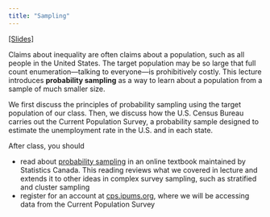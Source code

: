 ```yaml
---
title: "Sampling"
---
```


[[Slides]](../slides/lec2/lec2.pdf)

Claims about inequality are often claims about a population, such as all people in the United States. The target population may be so large that full count enumeration---talking to everyone---is prohibitively costly. This lecture introduces **probability sampling** as a way to learn about a population from a sample of much smaller size.

We first discuss the principles of probability sampling using the target population of our class. Then, we discuss how the U.S. Census Bureau carries out the Current Population Survey, a probability sample designed to estimate the unemployment rate in the U.S. and in each state.

After class, you should

- read about [probability sampling](https://www150.statcan.gc.ca/n1/edu/power-pouvoir/ch13/prob/5214899-eng.htm) in an online textbook maintained by Statistics Canada. This reading reviews what we covered in lecture and extends it to other ideas in complex survey sampling, such as stratified and cluster sampling
- register for an account at [cps.ipums.org](https://cps.ipums.org/cps/), where we will be accessing data from the Current Population Survey